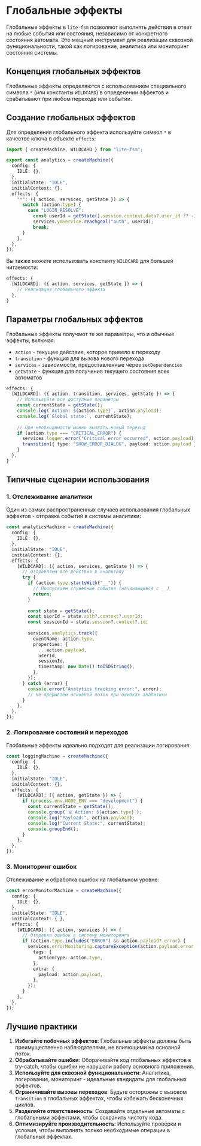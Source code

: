 # Глобальные эффекты

Глобальные эффекты в `lite-fsm` позволяют выполнять действия в ответ на любые события или состояния, независимо от конкретного состояния автомата. Это мощный инструмент для реализации сквозной функциональности, такой как логирование, аналитика или мониторинг состояния системы.

## Концепция глобальных эффектов

Глобальные эффекты определяются с использованием специального символа `*` (или константы `WILDCARD`) в определении эффектов и срабатывают при любом переходе или событии.

## Создание глобальных эффектов

Для определения глобального эффекта используйте символ `*` в качестве ключа в объекте `effects`:

```ts
import { createMachine, WILDCARD } from "lite-fsm";

export const analytics = createMachine({
  config: {
    IDLE: {},
  },
  initialState: "IDLE",
  initialContext: {},
  effects: {
    "*": ({ action, services, getState }) => {
      switch (action.type) {
        case "LOGIN_RESOLVE":
          const userId = getState().session.context.data?.user_id ?? -1;
          services.ymService.reachgoal("auth", userId);
          break;
      }
    },
  },
});
```

Вы также можете использовать константу `WILDCARD` для большей читаемости:

```ts
effects: {
  [WILDCARD]: ({ action, services, getState }) => {
    // Реализация глобального эффекта
  },
}
```

## Параметры глобальных эффектов

Глобальные эффекты получают те же параметры, что и обычные эффекты, включая:

- `action` - текущее действие, которое привело к переходу
- `transition` - функция для вызова нового перехода
- `services` - зависимости, предоставленные через `setDependencies`
- `getState` - функция для получения текущего состояния всех автоматов

```ts
effects: {
  [WILDCARD]: ({ action, transition, services, getState }) => {
    // Используйте все доступные параметры
    const currentState = getState();
    console.log(`Action: ${action.type}`, action.payload);
    console.log(`Global state:`, currentState);
    
    // При необходимости можно вызвать новый переход
    if (action.type === "CRITICAL_ERROR") {
      services.logger.error("Critical error occurred", action.payload);
      transition({ type: "SHOW_ERROR_DIALOG", payload: action.payload });
    }
  },
}
```

## Типичные сценарии использования

### 1. Отслеживание аналитики

Один из самых распространенных случаев использования глобальных эффектов - отправка событий в системы аналитики:

```ts
const analyticsMachine = createMachine({
  config: {
    IDLE: {},
  },
  initialState: "IDLE",
  initialContext: {},
  effects: {
    [WILDCARD]: ({ action, services, getState }) => {
      // Отправляем все действия в аналитику
      try {
        if (action.type.startsWith("__")) {
          // Пропускаем служебные события (начинающиеся с __)
          return;
        }
        
        const state = getState();
        const userId = state.auth?.context?.userId;
        const sessionId = state.session?.context?.id;
        
        services.analytics.track({
          eventName: action.type,
          properties: {
            ...action.payload,
            userId,
            sessionId,
            timestamp: new Date().toISOString(),
          },
        });
      } catch (error) {
        console.error("Analytics tracking error:", error);
        // Не прерываем основной поток при ошибках аналитики
      }
    },
  },
});
```

### 2. Логирование состояний и переходов

Глобальные эффекты идеально подходят для реализации логирования:

```ts
const loggingMachine = createMachine({
  config: {
    IDLE: {},
  },
  initialState: "IDLE",
  initialContext: {},
  effects: {
    [WILDCARD]: ({ action, getState }) => {
      if (process.env.NODE_ENV === "development") {
        const currentState = getState();
        console.group(`📊 Action: ${action.type}`);
        console.log("Payload:", action.payload);
        console.log("Current State:", currentState);
        console.groupEnd();
      }
    },
  },
});
```

### 3. Мониторинг ошибок

Отслеживание и обработка ошибок на глобальном уровне:

```ts
const errorMonitorMachine = createMachine({
  config: {
    IDLE: {},
  },
  initialState: "IDLE",
  initialContext: { },
  effects: {
    [WILDCARD]: ({ action, services }) => {
      // Отправка ошибок в систему мониторинга
      if (action.type.includes("ERROR") && action.payload?.error) {
        services.errorMonitoring.captureException(action.payload.error, {
          tags: {
            actionType: action.type,
          },
          extra: {
            payload: action.payload,
          },
        });
      }
    },
  },
});
```


## Лучшие практики

1. **Избегайте побочных эффектов**: Глобальные эффекты должны быть преимущественно наблюдателями, не влияющими на основной поток.
2. **Обрабатывайте ошибки**: Оборачивайте код глобальных эффектов в try-catch, чтобы ошибки не нарушали работу основного приложения.
3. **Используйте для сквозной функциональности**: Аналитика, логирование, мониторинг - идеальные кандидаты для глобальных эффектов.
4. **Ограничивайте вызовы переходов**: Будьте осторожны с вызовом `transition` в глобальных эффектах, чтобы избежать бесконечных циклов.
5. **Разделяйте ответственность**: Создавайте отдельные автоматы с глобальными эффектами, чтобы сохранить чистоту кода.
6. **Оптимизируйте производительность**: Используйте проверки и условия, чтобы выполнять только необходимые операции в глобальных эффектах. 